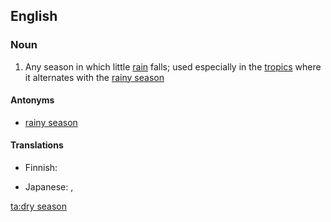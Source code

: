 {{wikipedia}}
==English==

===Noun===
{{en-noun|sg=[[dry]] [[season]]}}

# Any season in which little [[rain]] falls; used especially in the [[tropic]]s where it alternates with the [[rainy season]]

====Antonyms====
*[[rainy season]]

====Translations====
{{top}}
* Finnish: {{t-|fi|kuiva kausi}}
{{mid}}
* Japanese: {{t-|ja|乾季|tr=kanki|sc=Jpan}}, {{t-|ja|乾期|tr=kanki|sc=Jpan}}
{{bottom}}

[[ta:dry season]]